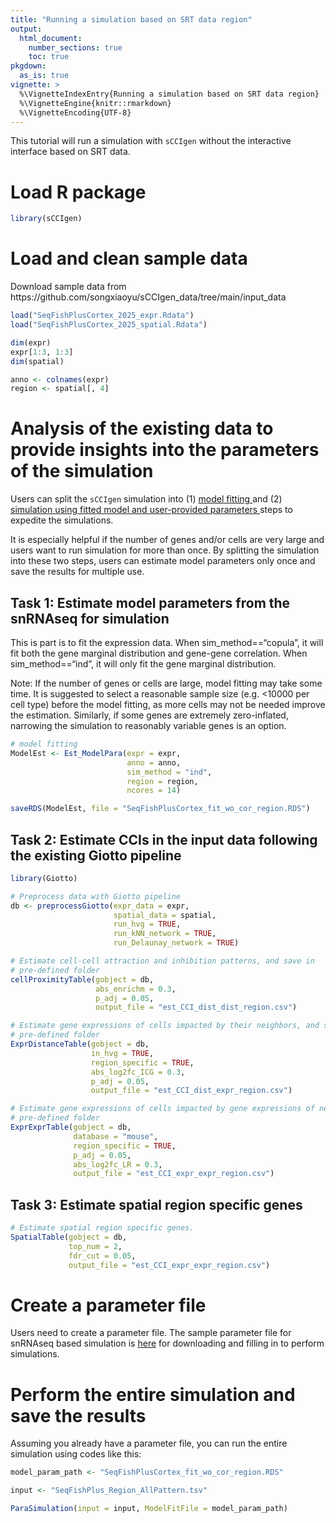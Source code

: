 ```yaml
---
title: "Running a simulation based on SRT data region"
output: 
  html_document:
    number_sections: true
    toc: true
pkgdown:
  as_is: true
vignette: >
  %\VignetteIndexEntry{Running a simulation based on SRT data region}
  %\VignetteEngine{knitr::rmarkdown}
  %\VignetteEncoding{UTF-8}
---
```


This tutorial will run a simulation with `sCCIgen` without the interactive interface based on SRT data. 

# Load R package 

```r
library(sCCIgen)
```

# Load and clean sample data 

Download sample data from https://github.com/songxiaoyu/sCCIgen_data/tree/main/input_data

```r
load("SeqFishPlusCortex_2025_expr.Rdata")
load("SeqFishPlusCortex_2025_spatial.Rdata")

dim(expr)
expr[1:3, 1:3]
dim(spatial)

anno <- colnames(expr)
region <- spatial[, 4]
```

# Analysis of the existing data to provide insights into the parameters of the simulation

Users can split the `sCCIgen` simulation into (1) <u> model fitting </u> and (2) <u> simulation using fitted model and user-provided parameters </u> steps to expedite the simulations. 

It is especially helpful if the number of genes and/or cells are very large and users want to run simulation for more than once.  By splitting the simulation into these two steps, users can estimate model parameters only once and save the results for multiple use. 

## Task 1: Estimate model parameters from the snRNAseq for simulation

This is part is to fit the expression data. When sim_method=="copula", it will fit both the gene marginal distribution and gene-gene correlation. When sim_method=="ind", it will only fit the gene marginal distribution. 

Note: If the number of genes or cells are large, model fitting may take some time. It is suggested to select a reasonable sample size (e.g. <10000 per cell type) before the model fitting, as more cells may not be needed improve the estimation. Similarly, if some genes are extremely zero-inflated, narrowing the simulation to reasonably variable genes is an option. 

```r
# model fitting
ModelEst <- Est_ModelPara(expr = expr, 
                          anno = anno, 
                          sim_method = "ind", 
                          region = region, 
                          ncores = 14)

saveRDS(ModelEst, file = "SeqFishPlusCortex_fit_wo_cor_region.RDS")
```

## Task 2: Estimate CCIs in the input data following the existing Giotto pipeline

```r
library(Giotto)

# Preprocess data with Giotto pipeline
db <- preprocessGiotto(expr_data = expr, 
                       spatial_data = spatial, 
                       run_hvg = TRUE,
                       run_kNN_network = TRUE,
                       run_Delaunay_network = TRUE)

# Estimate cell-cell attraction and inhibition patterns, and save in 
# pre-defined folder
cellProximityTable(gobject = db, 
                   abs_enrichm = 0.3, 
                   p_adj = 0.05,
                   output_file = "est_CCI_dist_dist_region.csv")

# Estimate gene expressions of cells impacted by their neighbors, and save in
# pre-defined folder
ExprDistanceTable(gobject = db, 
                  in_hvg = TRUE, 
                  region_specific = TRUE, 
                  abs_log2fc_ICG = 0.3, 
                  p_adj = 0.05,
                  output_file = "est_CCI_dist_expr_region.csv")

# Estimate gene expressions of cells impacted by gene expressions of neighboring # cells, narrow to known pairs, such as ligand and receptor pairs, and save in
# pre-defined folder
ExprExprTable(gobject = db, 
              database = "mouse", 
              region_specific = TRUE, 
              p_adj = 0.05, 
              abs_log2fc_LR = 0.3,
              output_file = "est_CCI_expr_expr_region.csv")
```


## Task 3: Estimate spatial region specific genes

```r
# Estimate spatial region specific genes.
SpatialTable(gobject = db, 
             top_num = 2, 
             fdr_cut = 0.05, 
             output_file = "est_CCI_expr_expr_region.csv")
```

# Create a parameter file

Users need to create a parameter file. The sample parameter file for snRNAseq based simulation is [here](https://github.com/songxiaoyu/sCCIgen_data/tree/main/sample_parameter_file/SRT) for downloading and filling in to perform simulations. 
 
# Perform the entire simulation and save the results

Assuming you already have a parameter file, you can run the entire simulation using codes like this:

```r
model_param_path <- "SeqFishPlusCortex_fit_wo_cor_region.RDS"

input <- "SeqFishPlus_Region_AllPattern.tsv"

ParaSimulation(input = input, ModelFitFile = model_param_path)
```



